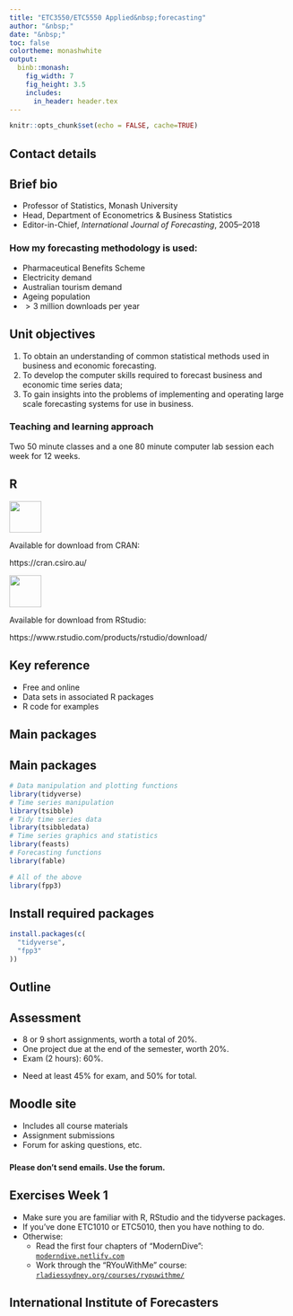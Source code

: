 ```yaml
---
title: "ETC3550/ETC5550 Applied&nbsp;forecasting"
author: "&nbsp;"
date: "&nbsp;"
toc: false
colortheme: monashwhite
output:
  binb::monash:
    fig_width: 7
    fig_height: 3.5
    includes:
      in_header: header.tex
---
```



```r
knitr::opts_chunk$set(echo = FALSE, cache=TRUE)
```

## Contact details

\begin{alertblock}{Lecturer:  Professor Rob Hyndman}\fontsize{13}{14}\sf
\href{mailto:rob.hyndman@monash.edu}{\faicon{envelope}  rob.hyndman@monash.edu}

\href{https://robjhyndman.com}{\faicon{home} robjhyndman.com}

\href{https://twitter.com/robjhyndman}{\faicon{twitter} @robjhyndman}

\href{https://github.com/robjhyndman}{\faicon{github}  @robjhyndman}

\href{https://robjhyndman.com}{\faicon{university} Room E762, Menzies Building}
\end{alertblock}

\begin{block}{Tutors}\fontsize{13}{14}\sf
\begin{itemize}\itemsep=0cm\parskip=0cm
\item Mitchell O'Hara-Wild
\item Mahdi Abolghasemi
\item Rakshitha Godahewa
\item Sayani Gupta
\item Elena Sanina
\item Ryan Thompson
\end{itemize}
\end{block}

\vspace*{10cm}

## Brief bio

  - Professor of Statistics, Monash University
  - Head, Department of Econometrics & Business Statistics
  - Editor-in-Chief, *International Journal of Forecasting*, 2005--2018

### How my forecasting methodology is used:
   - Pharmaceutical Benefits Scheme
   - Electricity demand
   - Australian tourism demand
   - Ageing population
   - $>3$ million downloads per year

## Unit objectives

  1. To obtain an understanding of common statistical methods used in business and economic forecasting.
  2. To develop the computer skills required to forecast business and economic time series data;
  3. To gain insights into the problems of implementing and operating large scale forecasting systems for use in business.

### Teaching and learning approach

Two 50 minute classes and a one 80 minute computer lab session each week for 12 weeks.

## R

![](figs/Rlogo.png){height=1.5cm}

Available for download from CRAN:

https://cran.csiro.au/

\noindent\rule{\textwidth}{1pt}

![](figs/RStudio-Logo-Flat.png){height=1.5cm}

Available for download from RStudio:

https://www.rstudio.com/products/rstudio/download/

<!-- \placefig{.4}{1.2}{width=6cm}{figs/Rlogo} -->

<!-- \placefig{7}{3.5}{width=5.5cm}{figs/RStudio-Ball} -->

## Key reference

\begin{block}{}\bf
\hangafter=1\hangindent=.3cm
 {Hyndman, R.~J. \& Athanasopoulos, G. (2021) \emph{Forecasting: principles and practice}, 3rd edition}
\end{block}\pause
\begin{alertblock}{}\Large
\centerline{\bf OTexts.org/fpp3/}
\end{alertblock}

\pause

  * Free and online
  * Data sets in associated R packages
  * R code for examples


## Main packages

\placefig{2.4}{1.4}{width=4cm}{tsibble.png}
\placefig{6.4}{1.4}{width=4cm}{tsibbledata.png}
\placefig{0.4}{4.85}{width=4cm}{tidyverse.png}
\placefig{4.4}{4.85}{width=4cm}{feasts.png}
\placefig{8.4}{4.85}{width=4cm}{fable.png}

## Main packages
\fontsize{13}{14}\sf

```r
# Data manipulation and plotting functions
library(tidyverse)
# Time series manipulation
library(tsibble)
# Tidy time series data
library(tsibbledata)
# Time series graphics and statistics
library(feasts)
# Forecasting functions
library(fable)
```

\pause

```r
# All of the above
library(fpp3)
```

## Install required packages
\Large

```r
install.packages(c(
  "tidyverse",
  "fpp3"
))
```

## Outline

\hbox{\hspace*{-0.5cm}\begin{tabular}{rp{8cm}l}
\toprule
\textbf{Week} & \textbf{Topic}                      & \textbf{Chapter} \\
\midrule
1             & Introduction to forecasting and R   & 1 \\
2             & Time series graphics                & 2 \\
3             & Time series decomposition           & 3 \\
4             & The forecaster's toolbox            & 5\\
5--6          & Exponential smoothing               & 8  \\
7--9          & Forecasting with ARIMA models       & 9 \\
10--11        & Multiple regression and forecasting & 7 \\
11--12        & Dynamic regression                  & 10 \\
\bottomrule
\end{tabular}}

## Assessment

  - 8 or 9 short assignments, worth a total of 20%.
  - One project due at the end of the semester, worth 20%.
  - Exam (2 hours): 60%.

\pause

\begin{block}{}\small\centering
\begin{tabular}{lll}
	  \textbf{Task}  & \textbf{Due Date}     & \textbf{Value} \\
  \midrule
    Assignments    & Sun 11:59pm each week & 2 or 4\% each\\
	  Project        & Fri 28 May            & 20\%           \\
	  Final exam     & Official exam period  & 60\%
\end{tabular}
\end{block}

\pause\vspace*{-0.3cm}

  - Need at least 45\% for exam, and 50\% for total.

<!-- \pause\begin{alertblock}{} -->
<!-- \textbf{ETC5550 students:} Additional assignment instead of exam -->
<!-- \end{alertblock} -->


## Moodle site
\fontsize{18}{24}\sf

  - Includes all course materials
  - Assignment submissions
  - Forum for asking questions, etc.

###
**Please don't send emails. Use the forum.**


## Exercises Week 1
\fontsize{18}{24}\sf

 * Make sure you are familiar with R, RStudio and the tidyverse packages.
 * If you've done ETC1010 or ETC5010, then you have nothing to do.
 * Otherwise:
   * Read the first four chapters of "ModernDive": [`moderndive.netlify.com`](https://moderndive.netlify.com/)
   * Work through the "RYouWithMe" course: [`rladiessydney.org/courses/ryouwithme/`](https://rladiessydney.org/courses/ryouwithme/)

## International Institute of Forecasters

\placefig{1}{2}{width=4cm}{iifLOGO2}

\begin{textblock}{8}(4,6)
  \begin{block}{}
  \begin{itemize}
  \item The IIF provides a prize to the top student in this subject each year.
  \item US\$100 plus one year membership.
  \end{itemize}
  \end{block}
\end{textblock}


